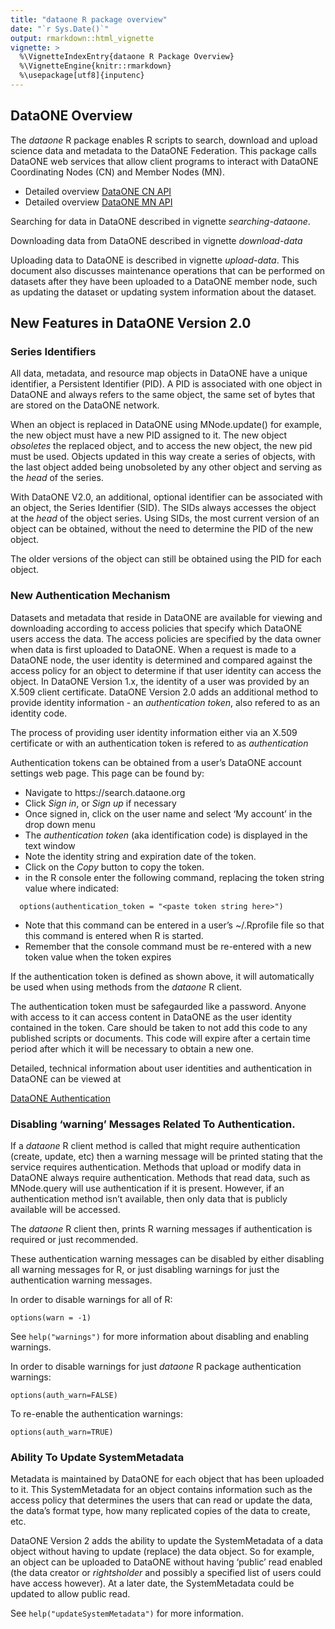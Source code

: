 ```yaml
---
title: "dataone R package overview"
date: "`r Sys.Date()`"
output: rmarkdown::html_vignette
vignette: >
  %\VignetteIndexEntry{dataone R Package Overview}
  %\VignetteEngine{knitr::rmarkdown}
  %\usepackage[utf8]{inputenc}
---
```


## DataONE Overview 

The *dataone* R package enables R scripts to search, download and upload science data and metadata
to the DataONE Federation. This package calls DataONE web services that allow client programs
to interact with DataONE Coordinating Nodes (CN) and Member Nodes (MN).

- Detailed overview [DataONE CN API](https://purl.dataone.org/architecturev2/apis/CN_APIs.html)
- Detailed overview [DataONE MN API](https://purl.dataone.org/architecturev2/apis/MN_APIs.html)

Searching for data in DataONE described in vignette *searching-dataone*. 

Downloading data from DataONE described in vignette *download-data*

Uploading data to DataONE is described in vignette *upload-data*. This document also
discusses maintenance operations that can be performed on datasets after they have been uploaded
to a DataONE member node, such as updating the dataset or updating system information about the
dataset.

## New Features in DataONE Version 2.0
### Series Identifiers
All data, metadata, and resource map objects in DataONE have a unique identifier, a Persistent
Identifier (PID). A PID is associated with one object in DataONE and always refers to the same object, the same set of bytes that are stored on the DataONE network. 

When an object is replaced in DataONE using MNode.update() for example, the new object must have a new 
PID assigned to it. The new object *obsoletes* the replaced object, and to access the new object, the
new pid must be used. Objects updated in this way create a series of objects, with the last object
added being unobsoleted by any other object and serving as the *head* of the series.

With DataONE V2.0, an additional, optional identifier can be associated with an object, the Series Identifier (SID).
The SIDs always accesses the object at the *head* of the object series. Using SIDs, the most current version
of an object can be obtained, without the need to determine the PID of the new object.

The older versions of the object can still be obtained using the PID for each object.

### New Authentication Mechanism
Datasets and metadata that reside in DataONE are available for viewing and downloading according to access
policies that specify which DataONE users access the data. The access policies are specified by the data owner when data is first uploaded to DataONE. When a request is made to a DataONE node, the user identity is determined and compared against the access policy for an object to determine if that user identity can access the object. In
DataONE Version 1.x, the identity of a user was provided by an X.509 client certificate. DataONE Version 2.0
adds an additional method to provide identity information - an *authentication token*, also refered to as
an identity code.

The process of providing user identity information either via an X.509 certificate or with an authentication token
is refered to as *authentication*

Authentication tokens can be obtained from a user's DataONE account settings web page. This page
can be found by:

- Navigate to https://search.dataone.org
- Click *Sign in*, or *Sign up* if necessary
- Once signed in, click on the user name and select 'My account' in the drop down menu
- The *authentication token* (aka identification code) is displayed in the text window
- Note the identity string and expiration date of the token.
- Click on the *Copy* button to copy the token.
- in the R console enter the following command, replacing the token string value where indicated:
```
  options(authentication_token = "<paste token string here>")
```
- Note that this command can be entered in a user's ~/.Rprofile file so that this command is entered
when R is started.
- Remember that the console command must be re-entered with a new token value when the token expires

If the authentication token is defined as shown above, it will automatically be used when using methods
from the *dataone* R client.

The authentication token must be safegaurded like a password. Anyone with access to it can access content in DataONE as the user identity contained in the token. Care should be taken to not add this code to any published scripts or documents. This code will expire after a certain time period after which it will be necessary to 
obtain a new one.

Detailed, technical information about user identities and authentication in DataONE can be viewed at 

[DataONE Authentication](https://purl.dataone.org/architecturev2/design/Authentication.html)


### Disabling 'warning' Messages Related To Authentication.
If a *dataone* R client method is called that might require authentication (create, update, etc) then a warning
message will be printed stating that the service requires authentication. Methods that upload or modify data in
DataONE always require authentication. Methods that read data, such as MNode.query will use authentication if
it is present. However, if an authentication method isn't available, then only data that is publicly available
will be accessed.

The *dataone* R client then, prints R warning messages if authentication is required or just recommended. 

These authentication warning messages can be disabled by either disabling all warning messages for R, or just
disabling warnings for just the authentication warning messages.

In order to disable warnings for all of R:
```
options(warn = -1)
```

See ```help("warnings")``` for more information about disabling and enabling warnings.

In order to disable warnings for just *dataone* R package authentication warnings:

```
options(auth_warn=FALSE)
```

To re-enable the authentication warnings:

```
options(auth_warn=TRUE)
```
 
### Ability To Update SystemMetadata
Metadata is maintained by DataONE for each object that has been uploaded to it. This SystemMetadata for an object contains
information such as the access policy that determines the users that can read or update the data, the data's format type,
how many replicated copies of the data to create, etc.

DataONE Version 2 adds the ability to update the SystemMetadata of a data object without having to update (replace) the data
object. So for example, an object can be uploaded to DataONE without having 'public' read enabled (the data creator or
*rightsholder* and possibly a specified list of users could have access however). At a later date, the SystemMetadata
could be updated to allow public read.

See ```help("updateSystemMetadata")``` for more information.